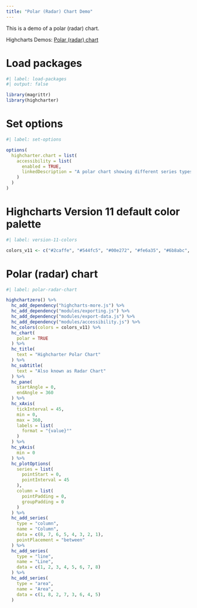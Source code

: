 ```yaml
---
title: "Polar (Radar) Chart Demo"
---
```


This is a demo of a polar (radar) chart.

Highcharts Demos: [Polar (radar) chart](https://www.highcharts.com/demo/polar)

# Load packages

```r
#| label: load-packages
#| output: false

library(magrittr)
library(highcharter)
```

# Set options

```r
#| label: set-options

options(
  highcharter.chart = list(
    accessibility = list(
      enabled = TRUE,
      linkedDescription = "A polar chart showing different series types on a radial axis. Polar charts, also known as a radar charts, are often used to compare multivariate data sets. A polar chart in Highcharts is simply a cartesian chart where the X axis is wrapped around the perimeter. It can render common cartesian series types like line, column, area or arearange."
    )
  )
)
```

# Highcharts Version 11 default color palette

```r
#| label: version-11-colors

colors_v11 <- c("#2caffe", "#544fc5", "#00e272", "#fe6a35", "#6b8abc", "#d568fb", "#2ee0ca", "#fa4b42", "#feb56a", "#91e8e1")
```

# Polar (radar) chart

```r
#| label: polar-radar-chart

highchartzero() %>% 
  hc_add_dependency("highcharts-more.js") %>% 
  hc_add_dependency("modules/exporting.js") %>% 
  hc_add_dependency("modules/export-data.js") %>% 
  hc_add_dependency("modules/accessibility.js") %>% 
  hc_colors(colors = colors_v11) %>% 
  hc_chart(
    polar = TRUE
  ) %>% 
  hc_title(
    text = "Highcharter Polar Chart"
  ) %>% 
  hc_subtitle(
    text = "Also known as Radar Chart"
  ) %>% 
  hc_pane(
    startAngle = 0,
    endAngle = 360
  ) %>% 
  hc_xAxis(
    tickInterval = 45,
    min = 0,
    max = 360,
    labels = list(
      format = "{value}°"
    )
  ) %>% 
  hc_yAxis(
    min = 0
  ) %>% 
  hc_plotOptions(
    series = list(
      pointStart = 0,
      pointInterval = 45
    ),
    column = list(
      pointPadding = 0,
      groupPadding = 0
    )
  ) %>% 
  hc_add_series(
    type = "column",
    name = "Column",
    data = c(8, 7, 6, 5, 4, 3, 2, 1),
    pointPlacement = "between"
  ) %>% 
  hc_add_series(
    type = "line",
    name = "Line",
    data = c(1, 2, 3, 4, 5, 6, 7, 8)
  ) %>% 
  hc_add_series(
    type = "area",
    name = "Area",
    data = c(1, 8, 2, 7, 3, 6, 4, 5)
  )
```
